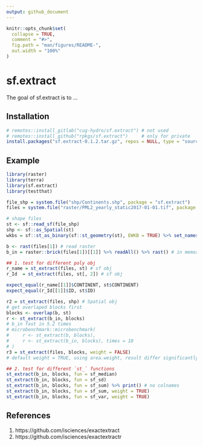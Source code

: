 ```yaml
---
output: github_document
---
```


<!-- README.md is generated from README.Rmd. Please edit that file -->

```r
knitr::opts_chunk$set(
  collapse = TRUE,
  comment = "#>",
  fig.path = "man/figures/README-",
  out.width = "100%"
)
```

# sf.extract

<!-- badges: start -->
<!-- badges: end -->

The goal of sf.extract is to ...

## Installation

``` r
# remotes::install_gitlab("cug-hydro/sf.extract") # not used
# remotes::install_github("rpkgs/sf.extract")     # only for private
install.packages("sf.extract-0.1.2.tar.gz", repos = NULL, type = "source", dependencies = TRUE)
```

## Example

```r
library(raster)
library(terra)
library(sf.extract)
library(testthat)
```

```r

file_shp = system.file("shp/Continents.shp", package = "sf.extract")
files = system.file("raster/PML2_yearly_static2017-01-01.tif", package = "sf.extract")

# shape files
st <- sf::read_sf(file_shp)
shp <- sf::as_Spatial(st)
wkbs = sf::st_as_binary(sf::st_geometry(st), EWKB = TRUE) %>% set_names(st[[1]])

b <- rast(files[1]) # read raster
b_in = raster::brick(files[1])[[1]] %>% readAll() %>% rast() # in memory

## 1. test for different poly obj
r_name = st_extract(files, st) # sf obj
r_Id  = st_extract(files, st[, 2]) # sf obj

expect_equal(r_name[[1]]$CONTINENT, st$CONTINENT)
expect_equal(r_Id[[1]]$ID, st$ID)

r2 = st_extract(files, shp) # Spatial obj
# get overlaped blocks first
blocks <- overlap(b, st)
r <- st_extract(b_in, blocks)
# b_in fast in 5.2 times
# microbenchmark::microbenchmark(
#     r <- st_extract(b, blocks),
#     r <- st_extract(b_in, blocks), times = 10
# )
r3 = st_extract(files, blocks, weight = FALSE)
# default weight = TRUE, using area.weight, result differ significantly

## 2. test for different `st_` functions
st_extract(b_in, blocks, fun = sf_median)
st_extract(b_in, blocks, fun = sf_sd)
st_extract(b_in, blocks, fun = sf_sum) %>% print() # no colnames
st_extract(b_in, blocks, fun = sf_sum, weight = TRUE)
st_extract(b_in, blocks, fun = sf_var, weight = TRUE)
```


##  References

1. https://github.com/isciences/exactextract
2. https://github.com/isciences/exactextractr
